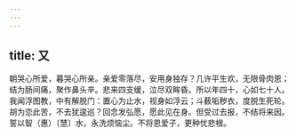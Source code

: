 ```yaml
---
---
---
```

title: 又
---



朝哭心所爱，暮哭心所亲。亲爱零落尽，安用身独存？几许平生欢，无限骨肉恩；结为肠间痛，聚作鼻头辛。悲来四支缓，泣尽双眸昏。所以年四十，心如七十人。我闻浮图教，中有解脱门：置心为止水，视身如浮云；斗薮垢秽衣，度脱生死轮。胡为恋此苦，不去犹逡巡？回念发弘愿，愿此见在身。但受过去报，不结将来因。誓以智（惠）〔慧〕水，永洗烦恼尘。不将恩爱子，更种忧悲根。